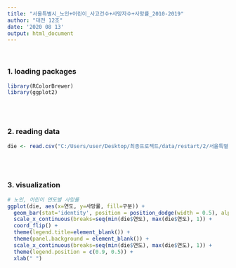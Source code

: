 ---
title: "서울특별시_노인+어린이_사고건수+사망자수+사망률_2010-2019"
author: "대전 12조"
date: '2020 08 13'
output: html_document
---

</br>

### 1. loading packages
```{r}
library(RColorBrewer)
library(ggplot2)
```

</br>
</br>

### 2. reading data
```{r}
die <- read.csv("C:/Users/user/Desktop/최종프로젝트/data/restart/2/서울특별시_노인+어린이_사고건수+사망자수+사망률_2010-2019.csv")
```

</br>
</br>

### 3. visualization
```{r}
# 노인, 어린이 연도별 사망률
ggplot(die, aes(x=연도, y=사망률, fill=구분)) + 
  geom_bar(stat='identity', position = position_dodge(width = 0.5), alpha=0.8) +
  scale_x_continuous(breaks=seq(min(die$연도), max(die$연도), 1)) +
  coord_flip() +
  theme(legend.title=element_blank()) +
  theme(panel.background = element_blank()) +
  scale_x_continuous(breaks=seq(min(die$연도), max(die$연도), 1)) +
  theme(legend.position = c(0.9, 0.5)) +
  xlab(" ")
```